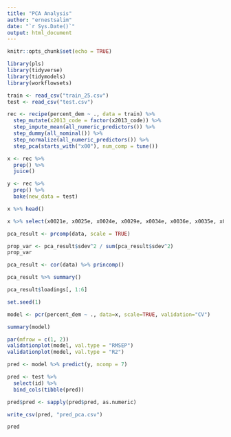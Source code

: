 ```yaml
---
title: "PCA Analysis"
author: "ernestsalim"
date: "`r Sys.Date()`"
output: html_document
---
```


```r
knitr::opts_chunk$set(echo = TRUE)
```

```r
library(pls)
library(tidyverse)
library(tidymodels)
library(workflowsets)
```

```r
train <- read_csv("train_25.csv")
test <- read_csv("test.csv")
```

```r
rec <- recipe(percent_dem ~ ., data = train) %>% 
  step_mutate(x2013_code = factor(x2013_code)) %>% 
  step_impute_mean(all_numeric_predictors()) %>% 
  step_dummy(all_nominal()) %>% 
  step_normalize(all_numeric_predictors()) %>% 
  step_pca(starts_with("x00"), num_comp = tune())

x <- rec %>% 
  prep() %>% 
  juice()

y <- rec %>% 
  prep() %>% 
  bake(new_data = test)
```

```r
x %>% head()
```


```r
x %>% select(x0021e, x0025e, x0024e, x0029e, x0034e, x0036e, x0035e, x0058e)
```


```r
pca_result <- prcomp(data, scale = TRUE)

prop_var <- pca_result$sdev^2 / sum(pca_result$sdev^2)
prop_var
```

```r
pca_result <- cor(data) %>% princomp()

pca_result %>% summary()
```

```r
pca_result$loadings[, 1:6]
```

```r
set.seed(1)

model <- pcr(percent_dem ~ ., data=x, scale=TRUE, validation="CV")
```

```r
summary(model)
```

```r
par(mfrow = c(1, 2))
validationplot(model, val.type = "RMSEP")
validationplot(model, val.type = "R2")
```

```r
pred <- model %>% predict(y, ncomp = 7)
```

```r
pred <- test %>% 
  select(id) %>% 
  bind_cols(tibble(pred))

pred$pred <- sapply(pred$pred, as.numeric)
```

```r
write_csv(pred, "pred_pca.csv")
```


```r
pred
```

